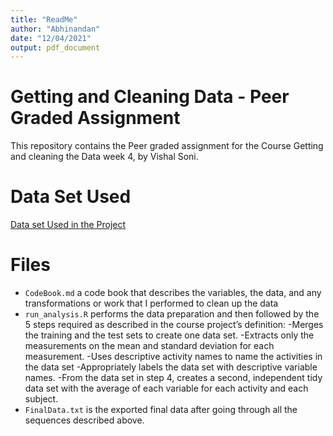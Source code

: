 ---
title: "ReadMe"
author: "Abhinandan"
date: "12/04/2021"
output: pdf_document
---

# Getting and Cleaning Data - Peer Graded Assignment
This repository contains the Peer graded assignment for the Course Getting and cleaning the Data week 4, by Vishal Soni.

# Data Set Used
[Data set Used in the Project](http://archive.ics.uci.edu/ml/datasets/Human+Activity+Recognition+Using+Smartphones)

# Files
- `CodeBook.md` a code book that describes the variables, the data, and any transformations or work that I performed to clean up the data
- `run_analysis.R` performs the data preparation and then followed by the 5 steps required as described in the course project’s definition:
    -Merges the training and the test sets to create one data set.
    -Extracts only the measurements on the mean and standard deviation for each measurement.
    -Uses descriptive activity names to name the activities in the data set
    -Appropriately labels the data set with descriptive variable names.
    -From the data set in step 4, creates a second, independent tidy data set with the average of each variable for each activity and each subject.
- `FinalData.txt` is the exported final data after going through all the sequences described above.